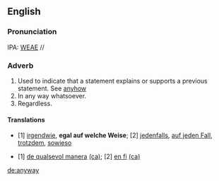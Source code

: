 ==English==
===Pronunciation===
IPA: [[WEAE]] //

===Adverb===
# Used to indicate that a statement explains or supports a previous statement.  See [[anyhow]]
# In any way whatsoever.
# Regardless.


====Translations====
* {{de}} [1] [[irgendwie]], '''egal auf welche Weise'''; [2] [[jedenfalls]], [[auf jeden Fall]], [[trotzdem]], [[sowieso]] 
* {{ca}} [1] [[de qualsevol manera]] [[:ca:de qualsevol manera|(ca)]]; [2] [[en fi]] [[:ca:en fi|(ca)]]


[[de:anyway]]